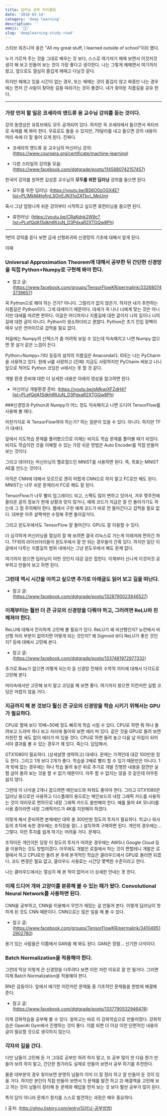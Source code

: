 ```yaml
---
title: 딥러닝 공부 커리큘럼
date: '2018-03-14'
category: 'deep learning'
description: ''
emoji: '👨‍🎓'
slug: 'deeplearning-study-road'
---
```


스티브 워즈니악 옹은 "All my great stuff, I learned outside of school"이라 했다.

누가 가르쳐 주는 것을 그대로 배우는 것 보다, 스스로 여기저기 헤매 보면서 이것저것 생각 해 보고 만들어 보는 것이 가장 좋다고 생각한다. 나는 그렇게 헤매면서 여기까지 왔고, 앞으로도 열심히 즐겁게 헤매고 다닐것 같다.

하지만 헤매고 있을 시간이 없는 경우, 또는 헤매는 것이 즐겁지 않고 짜증만 나는 경우에는 먼저 간 사람이 찾아둔 길을 따라가는 것이 좋겠다. 내가 찾아둔 지름길을 공유 한다.

---

### 가장 먼저 할 일은 코세라의 앤드류 응 교수님 강의를 듣는 것이다.

강의 동영상은 유튜브에도 모두 공개되어 있다. 하지만 꼭 코세라에서 들으면서 옥타브로 숙제를 해 봐야 한다. 무료로도 들을 수 있지만, 79달러를 내고 들으면 강의 내용이 머리 속에 더 잘 들어 오게 된다. 진짜다.

* 코세라의 앤드류 응 교수님의 머신러닝 강의: (https://www.coursera.org/certificate/machine-learning)

* 다른 스타일의 강의들 모음: (https://www.facebook.com/dgtgrade/posts/1145680742157457)

한국어 강의를 원하면 김성훈 교수님의 **모두를 위한 딥러닝** 강의를 들으면 된다.

* 모두를 위한 딥러닝: (https://youtu.be/BS6O0zOGX4E?list=PLlMkM4tgfjnLSOjrEJN31gZATbcj_MpUm)

혹시 그냥 엄청나게 쉬운 강의부터 시작하고 싶으면 휴먼러닝을 들으면 된다.

* 휴먼러닝: (https://youtu.be/CRaKdnk2W9c?list=PLefQdA1SdkhtRUuN_D3PdxaR2XTGQw8Ph)

---
1번의 강의를 듣다 보면 금새 선형회귀와 신경망의 기초에 대해서 알게 된다.

이때
### Universal Approximation Theorem에 대해서 공부한 뒤 간단한 신경망을 직접 Python+Numpy로 구현해 봐야 한다.

* 참고 글: (https://www.facebook.com/groups/TensorFlowKR/permalink/332680743739657)

꼭 Python으로 해야 하는 건가? 아니다. 그럴리가 없지 않은가. 하지만 내가 추천하는 지름길은 Python이다. 그게 대세이기 때문이다. 대세가 꼭 나나 너에게 맞는 것은 아니지만 대세를 따르면 편하다. 이글은 어디까지나 지름길에 대한 글이지 나의 길이나 너의 길에 대한 글이 아니다. Python이 생소하더라고 괜찮다. Python은 초기 진입 장벽이 매우 낮은 언어이므로 겁먹을 필요 없다.

처음에는 Numpy의 신택스가 좀 어려워 보일 수 있는데 익숙해지고 나면 Numpy 없으면 못 살거 같은 느낌이 든다.

Python+Numpy+기타 등등의 설치의 지름길은 Anaconda다. IDE는 나는 PyCharm을 사용하고 있다. 원래 vi를 사랑하고 (진짜) 지금도 사랑하지만 PyCharm 써보고 나니 앞으로 적어도 Python 코딩은 vi에서는 못 할 것 같다.

개발 환경 준비에 대한 더 상세한 내용은 아래의 영상을 참고하면 된다.  

* 머신러닝 개발환경 준비: (https://youtu.be/pMkwjXFZdH4?list=PLefQdA1SdkhtRUuN_D3PdxaR2XTGQw8Ph)


###신경망과 Python과 Numpy가 어느 정도 익숙해지고 나면 드디어 TensorFlow를 사용해 볼 때다.

마찬가지로 꼭 TensorFlow여야 하는가? 하는 질문이 있을 수 있다. 아니다. 하지만 TF가 대세다.

앞에서 지도학습 문제를 풀어봤으므로 이제는 비지도 학습 문제를 풀어볼 때가 되었다. 비지도 학습이란 것을 이해할 수 있는 가장 쉬운 방법은 Auto Encoder를 직접 만들어 보는 것이다.

그리고 데이터는 머신러닝의 헬로월드인 MNIST를 사용하면 된다. 즉, 목표는 MNIST AE를 만드는 것이다.

아직은 CNN에 대해서 모르므로 괜히 어렵게 CNN으로 하지 말고 FC로만 해도 된다. MNIST는 너무 쉬운 문제라서 FC로 해도 잘 된다.

TensorFlow가 너무 빨리 업그레이드 되고, 스펙도 많이 변하고 있어서, 겨우 몆주전에 올라온 글의 정보가 현재 상황과 맞지 않거나, 예제 코드가 지금은 잘 안 돌아가기도 하는데 그 점 주의해야 한다. 웹에서 구한 예제 코드가 바로 안 돌아간다고 겁먹을 필요 없다. 대부분 아주 살짝씩만 수정해 주면 돌아갈거다.

그리고 윈도우에서도 TensorFlow 잘 돌아간다. GPU도 잘 이용할 수 있다.

더 심각하게 머신러닝을 열심히 잘 해 보려면 결국 리눅스로 가는게 이래저래 편하긴 하다. TF외의 라이브러리들이 윈도우에서 잘 안 되는 경우들이 간혹 있다. 하지만 일단 이 글에서 다루는 지름길의 범위 내에서는 그냥 윈도우에서 해도 문제 없다.

여기까지 왔으면 딥러닝이 어떤 것인지 대강 감은 잡힌다. 이제부터 신나게 이것저것 공부하고 만들어 보고 하면 된다.

### 그런데 역시 시간을 아끼고 싶으면 추가로 아래글도 읽어 보고 길을 떠난다.

* 참고 글: (https://www.facebook.com/dgtgrade/posts/1328790023846527)

### 이제부터는 훨씬 더 큰 규모의 신경망을 다뤄야 하고, 그러려면 ReLU와 친해져야 한다.

ReLU에 대해서 진지하게 고민해 볼 필요가 있다. ReLU가 왜 비선형인지? 뉴런에서 비선형 처리 부분이 없어지면 어떻게 되는 것인지? 왜 Sigmoid 보다 ReLU가 좋은 것인지? 등에 대해서 고민해 본다.

* 참고 글: (https://www.facebook.com/dgtgrade/posts/1337481972977332)

추가로 Bias가 없으면 어떻게 되는지 등 신경망 전체의 수학적 의미에 대해서 다각도로 고민해 본다.

머리속에서만 고민해 보지 말고 코딩을 해 보면 좋다. 여기까지 왔으면 이런저런 실험 코딩은 어렵지 않을 거다.

### 지금까지 해 본 것보다 훨신 큰 규모의 신경망을 학습 시키기 위해서는 GPU가 필요하다.
CPU로 할때 보다 10배~50배 정도 빠르게 학습 시킬 수 있다. CPU로 하면 뭐 하나 돌려보고 드라마 하나 보고 자리에 돌아와 보면 에러 떠 있다. 같은 것을 GPU로 돌려 보면 차한잔 할 새도 없이 에러가 떠 있을 것다. CPU로 하면 돌려 놓고 다음 날 아침이 되어서야 결과를 볼 수 있는 경우가 꽤 있다. 죽는다. 답답해서.

GTX1080이 필요하다. (상세설명 생략하고) 대세다. 문제는 가격인데 대강 100만원 정도 한다. 그리고 1개 보다 2개가 좋다. 학습을 2배로 빨리 할 수 있기 때문만은 아니다. 1개 밖에 없는 경우에는 하나 학습 돌려 놓은 뒤로 추가로 개발 진행한 내용을 잠깐만 실험 삼아 돌려 보는 것을 할 수 없기 때문이다. 아주 할 수 없지는 않을 것 같은데 아무튼 쉽지 않다.

그런데 이 녀석을 2개나 꼽으려면 메인보드와 파워도 좋아야 한다. 그리고 GTX1080은 딥러닝 용으로만 사용하고 디스플레이 용으로는 메인보드의 내장 그래픽 카드를 사용하는 것이 여러모로 편하므로 내장 그래픽 카드도 쓸만해야 한다. 예를 들어 4K 모니터를 사용 중이라면 내장 그래픽카드가 4K를 지원해야 하겠다.

이렇게 해서 준비하면 본체에만 대략 총 300만원 정도의 투자가 필요하다. 학교나 회사 등의 조직에 속한 경우에는 조직장을 잘(...) 설득하여 구매하면 된다. 개인의 경우에는... 그렇다. 이런 투자를 쉽게 하기는 어려울 거다. 문제다.

조직이든 개인이든 당장 이 정도의 투자가 어려운 경우에는 AWS나 Google Cloud 등을 이용하는 것도 방법이겠다. 아무래도 개발은 로컬에서 하는 것이 편할테니 개발은 로컬에서 하고 CPU로만 돌려 본 후에 본격적인 학습은 클라우드에서 GPU로 돌리면 되겠다. 코드 변경은 필요 없고, 클라우드 사용료는 시간당 몇백원 수준이라고 한다.

나는 클라우드에서는 열심히 해 본 적이 없어서 더 상세한 안내는 못 한다.


### 이제 드디어 개와 고양이를 분류해 볼 수 있는 때가 왔다. Convolutional Neural Network를 사용하면 된다.

CNN을 공부하고, CNN을 이용해서 무언가 재밌는 걸 만들어 본다. 이렇게 딥러닝이 핫하게 된 것도 CNN 때문이다. CNN으로는 많은 일을 해 볼 수 있다.

* 참고 글: (https://www.facebook.com/groups/TensorFlowKR/permalink/341049512902780)

용기 있는 사람들은 이쯤에서 GAN을 해 봐도 된다. GAN은 정말... 신기한 녀석이다.


### Batch Normalization을 적용해야 한다.

그런데 막상 이렇게 큰 신경망을 다루려다 보면 이런 저런 이유로 잘 안 될거다. 그러면 이제 Batch Normalization을 적용해야 한다.

BN은 감동이다. 앞에서 얘기한 이런저런 문제들 중 기초적인 문제들을 한방에 해결해 준다.

* 참고 글: (https://www.facebook.com/dgtgrade/posts/1337790532946476)


이제 강화학습을 공부해 볼 수 있다. 알파고는 바로 이 강화학습으로 만들어졌다. 강화학습은 OpenAI Gym에서 진행하는 것이 좋다.
이쯤 되면 더 이상 이런 단편적인 내용의 글이 필요할 것으로 생각하지 않는다.

### 각자의 길을 간다.

다만 남들이 고민해 둔 거 그대로 공부만 하려 하지 말고, 또 공부 많이 한 다음 뭔가 만들어 보려 하지 말고, 간단한 뭔가라도 실제로 만들어 보면서 공부 하기를 추천한다.

물론 대부분의 경우 찾아보면 분명히 남들이 이미 더 잘 정리 하고 잘 만들어 둔 것이 있을 거다. 하지만 본인이 직접 만들어 보면서 1) 문제를 발견 하고 2) 해결책을 고민해 보고 하는 것이 남들이 정리해 둔 문제와 해답을 먼저 보는 것 보다 훨씬 공부가 많이 된다.

특히 답이 아니라 문제가 뭔지를 스스로 발견하는 과정은 매우 중요하다.


) 출처: (http://ohnu.tistory.com/entry/딥러닝-공부방법)
